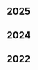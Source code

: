<div class="tags">

## 2025

<ul>
  <PostAndDate
    date="2025-05-03"
    title="Building a Logistic Regression from Scratch with Python & Mathematics"
    url="/building-a-logistic-regression-from-scratch-with-python-and-mathematics"
  />
  <PostAndDate
    date="2025-03-20"
    title="Building a Linear Regression from Scratch with Python & Mathematics"
    url="/building-a-linear-regression-from-scratch-with-python-and-mathematics"
  />
  <PostAndDate
    date="2025-01-02"
    title="Building A Deep Neural Network from Scratch"
    url="/building-a-deep-neural-network-from-scratch"
  />
</ul>

## 2024

<ul>
  <PostAndDate
    date="2024-11-17"
    title="Building A Neural Network from Scratch with Mathematics and Python"
    url="/building-a-neural-network-from-scratch-with-mathematics-and-python"
  />
  <PostAndDate
    date="2024-09-13"
    title="Training ML Models for Cancer Tumor Classification"
    url="/training-ml-models-for-cancer-tumor-classification"
  />
</ul>

## 2022

<ul>
  <PostAndDate
    date="2022-04-27"
    title="Multilayer Perceptron"
    url="/series/introduction-to-machine-learning/multilayer-perceptron"
  />
  <PostAndDate
    date="2022-04-26"
    title="Logistic Regression"
    url="/series/introduction-to-machine-learning/logistic-regression"
  />
</ul>

</div>
